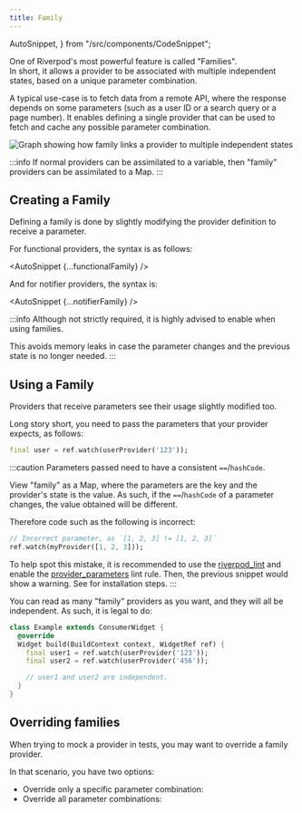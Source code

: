 ```yaml
---
title: Family
---
```

  AutoSnippet,
} from "/src/components/CodeSnippet";

One of Riverpod's most powerful feature is called "Families".  
In short, it allows a provider to be associated with multiple independent states,
based on a unique parameter combination.

A typical use-case is to fetch data from a remote API, where the response depends
on some parameters (such as a user ID or a search query or a page number). 
It enables defining a single provider that can be used to fetch and cache any possible
parameter combination.

![Graph showing how family links a provider to multiple independent states](/img/concepts2/family/users.svg)


:::info
If normal providers can be assimilated to a variable, then "family" providers can be
assimilated to a Map.
:::

## Creating a Family

Defining a family is done by slightly modifying the provider definition
to receive a parameter.

For functional providers, the syntax is as follows:

<AutoSnippet  {...functionalFamily} />

And for notifier providers, the syntax is:

<AutoSnippet {...notifierFamily} />

:::info
Although not strictly required, it is highly advised to enable <Link documentID="concepts2/auto_dispose" />
when using families.

This avoids memory leaks in case the parameter changes and the previous state is no longer needed.
:::

## Using a Family

Providers that receive parameters see their usage slightly modified too.

Long story short, you need to pass the parameters that your provider
expects, as follows:

```dart
final user = ref.watch(userProvider('123'));
```

:::caution
Parameters passed need to have a consistent `==`/`hashCode`.

View "family" as a Map, where the parameters are the key and the provider's state is the value.
As such, if the `==`/`hashCode` of a parameter changes, the value
obtained will be different.

Therefore code such as the following is incorrect:

```dart
// Incorrect parameter, as `[1, 2, 3] != [1, 2, 3]`
ref.watch(myProvider([1, 2, 3]));
```

To help spot this mistake, it is recommended to use the [riverpod_lint](https://pub.dev/packages/riverpod_lint)
and enable the [provider_parameters](https://github.com/rrousselGit/riverpod/tree/master/packages/riverpod_lint#provider_parameters)
lint rule. Then, the previous snippet would show a warning.
See <Link documentID="introduction/getting_started" hash="enabling-riverpod_lintcustom_lint" /> for installation steps.
:::


You can read as many "family" providers as you want, and they will all be independent. As such,
it is legal to do:

```dart
class Example extends ConsumerWidget {
  @override
  Widget build(BuildContext context, WidgetRef ref) {
    final user1 = ref.watch(userProvider('123'));
    final user2 = ref.watch(userProvider('456'));

    // user1 and user2 are independent.
  }
}
```

## Overriding families

When trying to mock a provider in tests, you may want to override a family provider.  

In that scenario, you have two options:
- Override only a specific parameter combination:
  <AutoSnippet raw={singleOverride} />
- Override all parameter combinations:
  <AutoSnippet raw={allOverride} />

